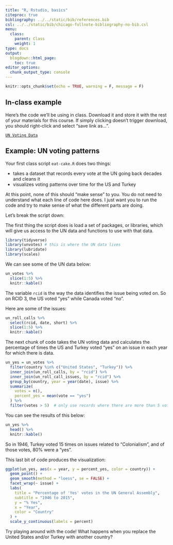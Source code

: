 ```yaml
---
title: "R, Rstudio, basics"
citeproc: true
bibliography: ../../static/bib/references.bib
csl: ../../static/bib/chicago-fullnote-bibliography-no-bib.csl
menu: 
  class:
    parent: Class
    weight: 1
type: docs
output:
  blogdown::html_page:
    toc: true
editor_options: 
  chunk_output_type: console
---
```


```r
knitr::opts_chunk$set(echo = TRUE, warning = F, message = F)
```



## In-class example

Here's the code we'll be using in class. Download it and store it with the rest of your materials for this course. If simply clicking doesn't trigger download, you should right-click and select "save link as...". 


[<i class="fas fa-file-archive"></i> `UN Voting Data`](/files/eat-cake.R)



## Example: UN voting patterns


Your first class script `eat-cake.R` does two things: 

- takes a dataset that records every vote at the UN going back decades and cleans it
- visualizes voting patterns over time for the US and Turkey


At this point, none of this should "make sense" to you. You do not need to understand what each line of code here does. I just want you to run the code and try to make sense of what the different parts are doing. 


Let's break the script down: 


The first thing the script does is load a set of packages, or libraries, which will give us access to the UN data and functions to use with that data. 


```r
library(tidyverse)
library(unvotes) # this is where the UN data lives
library(lubridate)
library(scales)
```

We can see some of the UN data below: 

```r
un_votes %>% 
  slice(1:5) %>% 
  knitr::kable()
```


The variable `rcid` is the way the data identifies the issue being voted on. So on RCID 3, the US voted "yes" while Canada voted "no". 


Here are some of the issues: 


```r
un_roll_calls %>% 
  select(rcid, date, short) %>% 
  slice(1:5) %>% 
  knitr::kable()
```


The next chunk of code takes the UN voting data and calculates the percentage of times the US and Turkey voted "yes" on an issue in each year for which there is data. 

```r
un_yes = un_votes %>%
  filter(country %in% c("United States", "Turkey")) %>%
  inner_join(un_roll_calls, by = "rcid") %>%
  inner_join(un_roll_call_issues, by = "rcid") %>%
  group_by(country, year = year(date), issue) %>%
  summarize(
    votes = n(),
    percent_yes = mean(vote == "yes")
  ) %>%
  filter(votes > 5)  # only use records where there are more than 5 votes
```

You can see the results of this below: 


```r
un_yes %>% 
  head() %>% 
  knitr::kable()
```

So in 1946, Turkey voted 15 times on issues related to "Colonialism", and of those votes, 80% were a "yes". 


This last bit of code produces the visualization: 


```r
ggplot(un_yes, aes(x = year, y = percent_yes, color = country)) +
  geom_point() +
  geom_smooth(method = "loess", se = FALSE) +
  facet_wrap(~ issue) +
  labs(
    title = "Percentage of 'Yes' votes in the UN General Assembly",
    subtitle = "1946 to 2015",
    y = "% Yes",
    x = "Year",
    color = "Country"
  ) + 
  scale_y_continuous(labels = percent)
```


Try playing around with the code! What happens when you replace the United States and/or Turkey with another country? 
